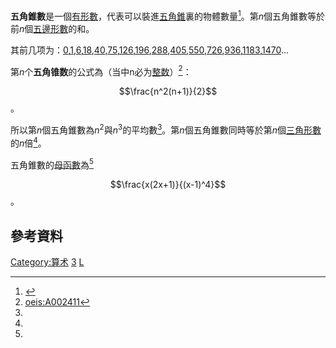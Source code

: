 {{Expand|time=2013-02-14T04:39:03+00:00 }}
'''五角錐數'''是一個[[有形數|有形數]]，代表可以裝進[[五角錐|五角錐]]裏的物體數量<ref name=MathWorld>{{MathWorld|title=Pentagonal Pyramidal Number|urlname=PentagonalPyramidalNumber}}</ref>。第<math>n</math>個五角錐數等於前<math>n</math>個[[五邊形數|五邊形數]]的和。

其前几项为：[[0|0]],[[1|1]],[[6|6]],[[18|18]],[[40|40]],[[75|75]],[[126|126]],[[196|196]],[[288|288]],[[405|405]],[[550|550]],[[726|726]],[[936|936]],[[1183|1183]],[[1470|1470]]…{{OEIS|id=A002411}}

第<math>n</math>个'''五角锥数'''的公式為（当中n必为[[整数|整数]]）<ref name=OEIS>[[oeis:A002411|oeis:A002411]]</ref>：

:<math>\frac{n^2(n+1)}{2}</math>。 
 
所以第<math>n</math>個五角錐數為<math>n^2</math>與<math>n^3</math>的平均數<ref name=OEIS />。第<math>n</math>個五角錐數同時等於第<math>n</math>個[[三角形數|三角形數]]的<math>n</math>倍<ref name=MathWorld />。

五角錐數的[[母函數|母函數]]為<ref name=MathWorld />

:<math>\frac{x(2x+1)}{(x-1)^4}</math>。

==參考資料==
{{reflist}}

{{數小作品}}
{{有形數}}
 
[[Category:算术|Category:算术]]
[[Category:多邊形數及多面體數|3]]
[[Category:整数数列|L]]